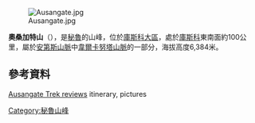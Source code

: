 [[Image:Ausangate.jpg|right]]

{{Coord|13|47|19|S|71|13|52|W|display=title}}

'''奧桑加特山'''（{{lang-es|Ausangate}}），是[[秘魯|秘魯]]的山峰，位於[[庫斯科大區|庫斯科大區]]，處於[[庫斯科|庫斯科]]東南面約100公里，屬於[[安第斯山脈|安第斯山脈]]中[[韋爾卡努塔山脈|韋爾卡努塔山脈]]的一部分，海拔高度6,384米。

==參考資料==
[http://tierrasvivasincatrail.blogspot.com/2012/09/ausangate.html Ausangate Trek reviews] {{Wayback|url=http://tierrasvivasincatrail.blogspot.com/2012/09/ausangate.html |date=20150808211038 }} itinerary, pictures

{{Peru-geo-stub}}
[[Category:秘魯山峰|Category:秘魯山峰]]